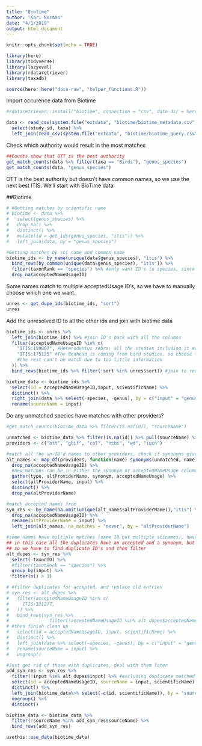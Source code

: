 ```yaml
---
title: "BioTime"
author: "Kari Norman"
date: "4/1/2019"
output: html_document
---
```


```r
knitr::opts_chunk$set(echo = TRUE)
```

```r
library(here)
library(tidyverse)
library(lazyeval)
library(rdataretriever)
library(taxadb)

source(here::here("data-raw", "helper_functions.R"))
```

Import occurence data from Biotime
```r
#rdataretriever::install("biotime", connection = "csv", data_dir = here("data"))

data <- read_csv(system.file("extdata", "biotime/biotime_metadata.csv", package = "biodivTS")) %>% 
  select(study_id, taxa) %>%
  left_join(read_csv(system.file("extdata", "biotime/biotime_query.csv", package = "biodivTS")), by = "study_id")
```

Check which authority would result in the most matches 
```r
##Counts show that OTT is the best authority 
get_match_counts(data %>% filter(taxa == "Birds"), "genus_species")
get_match_counts(data, "genus_species")
```

OTT is the best authority but doesn't have common names, so we use the next best ITIS. We'll start with BioTime data:

##Biotime

```r
# #Getting matches by scientific name 
# biotime <- data %>% 
#   select(genus_species) %>%
#   drop_na() %>%
#   distinct() %>%
#   mutate(id = get_ids(genus_species, "itis")) %>%
#   left_join(data, by = "genus_species")

#Getting matches by sci name and common name 
biotime_ids <- by_name(unique(data$genus_species), "itis") %>%
  bind_rows(by_common(unique(data$genus_species), "itis")) %>%
  filter(taxonRank == "species") %>% #only want ID's to species, since that's the level of the trait data
  drop_na(acceptedNameUsageID)
```

Some names match to multiple acceptedUsage ID's, so we have to manually choose which one we want.
```r
unres <- get_dupe_ids(biotime_ids, "sort")
unres 
```

Add the unresolved ID to all the other ids and join with biotime data
```r
biotime_ids <- unres %>%
  left_join(biotime_ids) %>% #join ID's back with all the columns
  filter(acceptedNameUsageID %in% c(
    "ITIS:159807", #Heterodontus zebra, all the studies including it are using sci names, so we should match to the sci name match not common name match
    "ITIS:175125" #The Redhead is coming from bird studies, so choose the bird match, 
    #the rest can't be match due to too little information
  )) %>%
  bind_rows(biotime_ids %>% filter(!sort %in% unres$sort)) #join to resolved ID's, excluding the observations we resolved manually

biotime_data <- biotime_ids %>%
  select(id = acceptedNameUsageID,input, scientificName) %>%
  distinct() %>%
  right_join(data %>% select(-species, -genus), by = c("input" = "genus_species")) %>%
  rename(sourceName = input)
```

Do any unmatched species have matches with other providers?
```r
#get_match_counts(biotime_data %>% filter(is.na(id)), "sourceName")

unmatched <- biotime_data %>% filter(is.na(id)) %>% pull(sourceName) %>% unique()
providers <- c("ott", "gbif", "col", "ncbi", "wd", "iucn")

#match all the un-ID'd names to other providers, check if synonyms given by those providers match known ITIS species 
alt_names <- map_df(providers, function(name) synonyms(unmatched, name)) %>%
  drop_na(acceptedNameUsageID) %>%
  #new matches can be in either the synonym or acceptedNameUsage column, so let's combine them
  gather(type, altProviderName, synonym, acceptedNameUsage) %>%
  select(altProviderName, input) %>% 
  distinct() %>%
  drop_na(altProviderName)

#match accepted names from 
syn_res <- by_name(na.omit(unique(alt_names$altProviderName)),"itis") %>%
  drop_na(acceptedNameUsageID) %>% 
  rename(altProviderName = input) %>%
  left_join(alt_names, na_matches = "never", by = "altProviderName") 

#some names have multiple matches (same ID but multiple scinames), have to pick one
## in this case all the duplicates have an accepted and a synonym, but there are some single matches that are just synonyms
## so we have to find duplicate ID's and then filter
alt_dupes <- syn_res %>%
  select(-taxonID) %>%
  #filter(taxonRank == "species") %>%
  group_by(input) %>%
  filter(n() > 1)

# #filter duplicates for accepted, and replace old entries 
# syn_res <- alt_dupes %>% 
#   filter(acceptedNameUsageID %in% c(
#     ITIS:331277, 
#   )) %>% 
#   bind_rows(syn_res %>% 
#               filter(!acceptedNameUsageID %in% alt_dupes$acceptedNameUsageID)) %>%
# #then finish clean up 
#   select(id = acceptedNameUsageID, input, scientificName) %>% 
#   distinct() %>%
#   left_join(data %>% select(-species, -genus), by = c("input" = "genus_species"), na_matches =  "never") %>%
#   rename(sourceName = input) %>%
#   ungroup()

#Just get rid of those with duplicates, deal with them later
add_syn_res <- syn_res %>% 
  filter(!input %in% alt_dupes$input) %>% #excluding duplicate matched species
  select(id = acceptedNameUsageID, sourceName = input, scientificName) %>%
  distinct() %>%
  left_join(biotime_data%>% select(-c(id, scientificName)), by = "sourceName", na_matches =  "never") %>%
  ungroup() %>%
  distinct()

biotime_data <- biotime_data %>% 
  filter(!sourceName %in% add_syn_res$sourceName) %>%
  bind_rows(add_syn_res)

```

```r
usethis::use_data(biotime_data)
```

